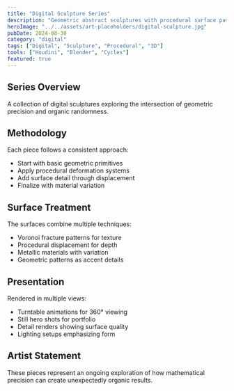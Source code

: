 ```yaml
---
title: "Digital Sculpture Series"
description: "Geometric abstract sculptures with procedural surface patterns"
heroImage: "../../assets/art-placeholders/digital-sculpture.jpg"
pubDate: 2024-08-30
category: "digital"
tags: ["Digital", "Sculpture", "Procedural", "3D"]
tools: ["Houdini", "Blender", "Cycles"]
featured: true
---
```


## Series Overview

A collection of digital sculptures exploring the intersection of geometric precision and organic randomness.

## Methodology

Each piece follows a consistent approach:
- Start with basic geometric primitives
- Apply procedural deformation systems
- Add surface detail through displacement
- Finalize with material variation

## Surface Treatment

The surfaces combine multiple techniques:
- Voronoi fracture patterns for texture
- Procedural displacement for depth
- Metallic materials with variation
- Geometric patterns as accent details

## Presentation

Rendered in multiple views:
- Turntable animations for 360° viewing
- Still hero shots for portfolio
- Detail renders showing surface quality
- Lighting setups emphasizing form

## Artist Statement

These pieces represent an ongoing exploration of how mathematical precision can create unexpectedly organic results.
